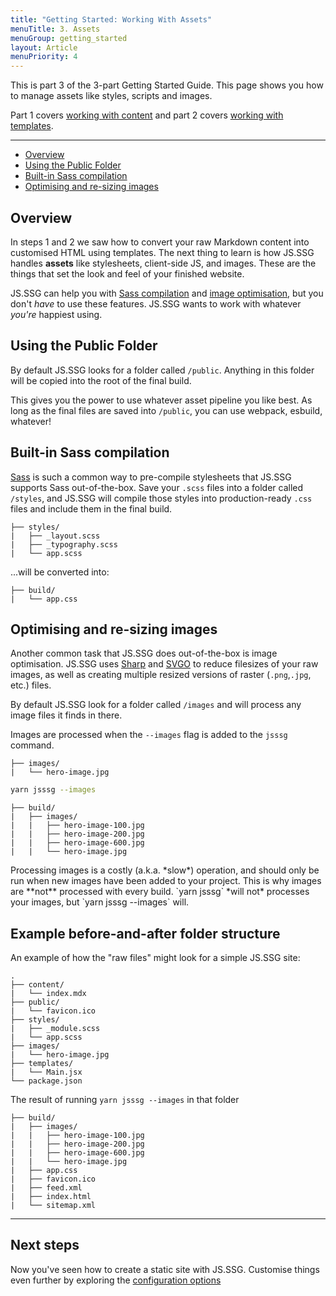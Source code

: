 ```yaml
---
title: "Getting Started: Working With Assets"
menuTitle: 3. Assets
menuGroup: getting_started
layout: Article
menuPriority: 4
---
```


This is part 3 of the 3-part Getting Started Guide. This page shows you how to manage assets like styles, scripts and images.

Part 1 covers [working with content](/getting-started-content) and part 2 covers [working with templates](/getting-started-templates).

---

-   [Overview](#overview)
-   [Using the Public Folder](#using-the-public-folder)
-   [Built-in Sass compilation](#built-in-sass-compilation)
-   [Optimising and re-sizing images](#optimising-and-re-sizing-images)

## Overview

In steps 1 and 2 we saw how to convert your raw Markdown content into customised HTML using templates. The next thing to learn is how JS.SSG handles **assets** like stylesheets, client-side JS, and images. These are the things that set the look and feel of your finished website.

JS.SSG can help you with [Sass compilation](#built-in-sass-compilation) and [image optimisation](#optimising-and-re-sizing-images), but you don't _have_ to use these features. JS.SSG wants to work with whatever _you're_ happiest using.

## Using the Public Folder

By default JS.SSG looks for a folder called `/public`. Anything in this folder will be copied into the root of the final build.

This gives you the power to use whatever asset pipeline you like best. As long as the final files are saved into `/public`, you can use webpack, esbuild, whatever!

## Built-in Sass compilation

[Sass](https://sass-lang.com/) is such a common way to pre-compile stylesheets that JS.SSG supports Sass out-of-the-box. Save your `.scss` files into a folder called `/styles`, and JS.SSG will compile those styles into production-ready `.css` files and include them in the final build.

```
├── styles/
|   ├── _layout.scss
|   ├── _typography.scss
|   └── app.scss
```

...will be converted into:

```
├── build/
|   └── app.css
```

## Optimising and re-sizing images

Another common task that JS.SSG does out-of-the-box is image optimisation. JS.SSG uses [Sharp](https://sharp.pixelplumbing.com/) and [SVGO](https://github.com/svg/svgo) to reduce filesizes of your raw images, as well as creating multiple resized versions of raster (`.png`,`.jpg`, etc.) files.

By default JS.SSG look for a folder called `/images` and will process any image files it finds in there.

Images are processed when the `--images` flag is added to the `jsssg` command.

```
├── images/
|   └── hero-image.jpg
```

```bash
yarn jsssg --images
```

```
├── build/
|   ├── images/
|   |   ├── hero-image-100.jpg
|   |   ├── hero-image-200.jpg
|   |   ├── hero-image-600.jpg
|   |   └── hero-image.jpg
```

<Callout title="Images are not created with every build">
    Processing images is a costly (a.k.a. *slow*) operation, and should only be
    run when new images have been added to your project. This is why images are
    **not** processed with every build. `yarn jsssg` *will not* processes your
    images, but `yarn jsssg --images` will.
</Callout>

## Example before-and-after folder structure

An example of how the "raw files" might look for a simple JS.SSG site:

```
.
├── content/
|   └── index.mdx
├── public/
|   └── favicon.ico
├── styles/
|   ├── _module.scss
|   └── app.scss
├── images/
|   └── hero-image.jpg
├── templates/
|   └── Main.jsx
└── package.json
```

The result of running `yarn jsssg --images` in that folder

```
├── build/
|   ├── images/
|   |   ├── hero-image-100.jpg
|   |   ├── hero-image-200.jpg
|   |   ├── hero-image-600.jpg
|   |   └── hero-image.jpg
|   ├── app.css
|   ├── favicon.ico
|   ├── feed.xml
|   ├── index.html
|   └── sitemap.xml
```

---

## Next steps

Now you've seen how to create a static site with JS.SSG. Customise things even further by exploring the [configuration options](/configuration)
